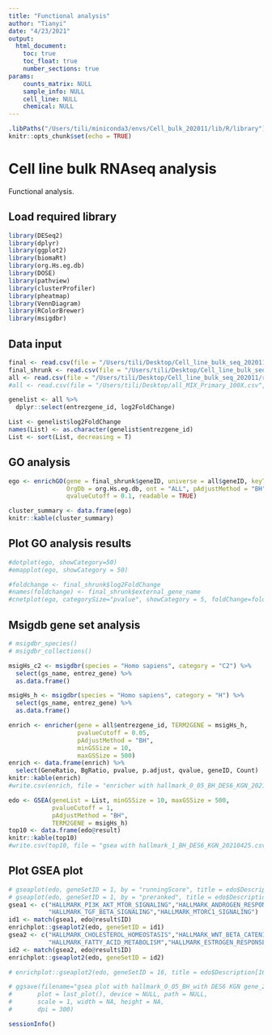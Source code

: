 ```yaml
---
title: "Functional analysis"
author: "Tianyi"
date: "4/23/2021"
output: 
  html_document:
    toc: true
    toc_float: true
    number_sections: true
params:
    counts_matrix: NULL
    sample_info: NULL
    cell_line: NULL
    chemical: NULL 
---
```


```r
.libPaths("/Users/tili/miniconda3/envs/Cell_bulk_202011/lib/R/library")
knitr::opts_chunk$set(echo = TRUE)
```

# Cell line bulk RNAseq analysis 

Functional analysis.  

## Load required library

```r
library(DESeq2)
library(dplyr)
library(ggplot2)
library(biomaRt)
library(org.Hs.eg.db)
library(DOSE)
library(pathview)
library(clusterProfiler)
library(pheatmap)
library(VennDiagram)
library(RColorBrewer)
library(msigdbr)
```

## Data input

```r
final <- read.csv(file = "/Users/tili/Desktop/Cell_line_bulk_seq_202011/results/tables/KTZ/sig_0_1_DE_genes_KTZ5_KGN.csv", header = T, sep = ",")
final_shrunk <- read.csv(file = "/Users/tili/Desktop/Cell_line_bulk_seq_202011/results/tables/KTZ/sig_0_1_DE_genes_shrunk_KTZ5_KGN.csv", header = T, sep = ",")
all <- read.csv(file = "/Users/tili/Desktop/Cell_line_bulk_seq_202011/results/tables/KTZ/background_genes_shrunk_KTZ5_KGN.csv", header = T, sep = ",")
#all <- read.csv(file = "/Users/tili/Desktop/all_MIX_Primary_100X.csv", header = T, sep = ",")

genelist <- all %>% 
  dplyr::select(entrezgene_id, log2FoldChange) 

List <- genelist$log2FoldChange
names(List) <- as.character(genelist$entrezgene_id)
List <- sort(List, decreasing = T)
```

## GO analysis

```r
ego <- enrichGO(gene = final_shrunk$geneID, universe = all$geneID, keyType = "ENSEMBL",
                OrgDb = org.Hs.eg.db, ont = "ALL", pAdjustMethod = "BH", 
                qvalueCutoff = 0.1, readable = TRUE)

cluster_summary <- data.frame(ego)
knitr::kable(cluster_summary)

```

## Plot GO analysis results

```r
#dotplot(ego, showCategory=50) 
#emapplot(ego, showCategory = 50)

#foldchange <- final_shrunk$log2FoldChange
#names(foldchange) <- final_shrunk$external_gene_name
#cnetplot(ego, categorySize="pvalue", showCategory = 5, foldChange=foldchange, vertex.label.font=6)
```

## Msigdb gene set analysis

```r
# msigdbr_species()
# msigdbr_collections()

msigHs_c2 <- msigdbr(species = "Homo sapiens", category = "C2") %>%
  select(gs_name, entrez_gene) %>% 
  as.data.frame()

msigHs_h <- msigdbr(species = "Homo sapiens", category = "H") %>%
  select(gs_name, entrez_gene) %>% 
  as.data.frame()

enrich <- enricher(gene = all$entrezgene_id, TERM2GENE = msigHs_h,
                   pvalueCutoff = 0.05,
                   pAdjustMethod = "BH",
                   minGSSize = 10,
                   maxGSSize = 500)
enrich <- data.frame(enrich) %>% 
  select(GeneRatio, BgRatio, pvalue, p.adjust, qvalue, geneID, Count)
knitr::kable(enrich)
#write.csv(enrich, file = "enricher with hallmark_0_05_BH_DES6_KGN_20210425.csv")

edo <- GSEA(geneList = List, minGSSize = 10, maxGSSize = 500,
            pvalueCutoff = 1,
            pAdjustMethod = "BH",
            TERM2GENE = msigHs_h)
top10 <- data.frame(edo@result) 
knitr::kable(top10)
#write.csv(top10, file = "gsea with hallmark_1_BH_DES6_KGN_20210425.csv")
```

## Plot GSEA plot

```r
# gseaplot(edo, geneSetID = 1, by = "runningScore", title = edo$Description[1])
# gseaplot(edo, geneSetID = 1, by = "preranked", title = edo$Description[1])
gsea1 <- c("HALLMARK_PI3K_AKT_MTOR_SIGNALING","HALLMARK_ANDROGEN_RESPONSE",
           "HALLMARK_TGF_BETA_SIGNALING","HALLMARK_MTORC1_SIGNALING")
id1 <- match(gsea1, edo@result$ID)
enrichplot::gseaplot2(edo, geneSetID = id1)
gsea2 <- c("HALLMARK_CHOLESTEROL_HOMEOSTASIS","HALLMARK_WNT_BETA_CATENIN_SIGNALING",
           "HALLMARK_FATTY_ACID_METABOLISM","HALLMARK_ESTROGEN_RESPONSE_EARLY")
id2 <- match(gsea2, edo@result$ID)
enrichplot::gseaplot2(edo, geneSetID = id2)

# enrichplot::gseaplot2(edo, geneSetID = 16, title = edo$Description[16])

# ggsave(filename="gsea plot with hallmark_0_05_BH_with DES6 KGN gene_20210414.jpeg", 
#       plot = last_plot(), device = NULL, path = NULL,
#       scale = 1, width = NA, height = NA, 
#       dpi = 300)
```

```r
sessionInfo()
```
